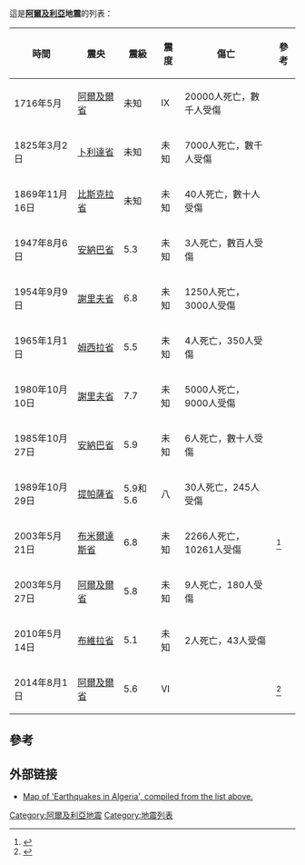 {{noteTA
|G1 = Earthquake
}}
這是'''[[阿爾及利亞|阿爾及利亞]]地震'''的列表：
{| class="wikitable sortable" border="1"
|-
! 時間 !! 震央 !! 震級 !! 震度 !! 傷亡 !! 參考
|-
| 1716年5月|| [[阿爾及爾省|阿爾及爾省]] ||未知|| IX || 20000人死亡，數千人受傷||
|-
| 1825年3月2日|| [[卜利達省|卜利達省]] ||未知||未知|| 7000人死亡，數千人受傷||
|-
| 1869年11月16日|| [[比斯克拉省|比斯克拉省]] ||未知||未知|| 40人死亡，數十人受傷||
|-
| 1947年8月6日|| [[安納巴省|安納巴省]] || 5.3 ||未知|| 3人死亡，數百人受傷||
|-
| 1954年9月9日|| [[謝里夫省|謝里夫省]] || 6.8 ||未知|| 1250人死亡，3000人受傷||
|-
| 1965年1月1日|| [[姆西拉省|姆西拉省]] || 5.5 ||未知|| 4人死亡，350人受傷||
|-
| 1980年10月10日|| [[謝里夫省|謝里夫省]] || 7.7 ||未知|| 5​​000人死亡，9000人受傷||
|-
| 1985年10月27日|| [[安納巴省|安納巴省]] || 5.9 ||未知|| 6人死亡，數十人受傷||
|-
| 1989年10月29日|| [[提帕薩省|提帕薩省]] || 5.9和5.6 ||八|| 30人死亡，245人受傷||
|-
| 2003年5月21日 || [[布米爾達斯省|布米爾達斯省]] || 6.8 ||未知|| 2266人死亡，10261人受傷||<ref>{{citation|title=Historic Earthquakes – Magnitude 6.8 NORTHERN ALGERIA|url=http://neic.usgs.gov/neis/eq_depot/2003/eq_030521/|publisher=United States Geological Survey|deadurl=yes|archiveurl=https://web.archive.org/web/20080511234741/http://neic.usgs.gov/neis/eq_depot/2003/eq_030521/|archivedate=2008-05-11}}</ref>
|-
| 2003年5月27日|| [[阿爾及爾省|阿爾及爾省]] || 5.8 ||未知|| 9人死亡，180人受傷||
|-
| 2010年5月14日|| [[布維拉省|布維拉省]] || 5.1 ||未知|| 2人死亡，43人受傷||
|-
| 2014年8月1日|| [[阿爾及爾省|阿爾及爾省]] || 5.6 || VI || ||<ref>{{citation|title=M5.6 - 11km NNW of Bordj el Kiffan, Algeria|url=http://earthquake.usgs.gov/earthquakes/eventpage/usb000rz1p#summary|publisher=United States Geological Survey|accessdate=2015-04-26|archive-date=2014-08-03|archive-url=https://web.archive.org/web/20140803191402/http://earthquake.usgs.gov/earthquakes/eventpage/usb000rz1p#summary|dead-url=no}}</ref>
|}

==參考==
{{reflist}}

== 外部链接 ==
* [http://toolserver.org/~para/cgi-bin/kmlexport?article=List_of_earthquakes_in_Algeria&linksfrom=1&redir=google Map of 'Earthquakes in Algeria', compiled from the list above.] {{Wayback|url=http://toolserver.org/~para/cgi-bin/kmlexport?article=List_of_earthquakes_in_Algeria&linksfrom=1&redir=google |date=20190713141942 }}

[[Category:阿爾及利亞地震|Category:阿爾及利亞地震]]
[[Category:地震列表|Category:地震列表]]